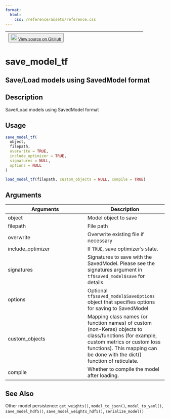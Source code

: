 ```yaml
---
format:
  html:
    css: /reference/assets/reference.css
---
```


| <button class="button"> ![](/reference/assets/GitHub-Mark-32px.png){width="20"} [View source on GitHub](https://github.com/rstudio/keras//blob/main/R/model-persistence.R#L74) </button> |
|:------------------------------:|:--------------------------------------:|

# save_model_tf

## Save/Load models using SavedModel format

## Description
Save/Load models using SavedModel format 


## Usage
```r
save_model_tf( 
  object, 
  filepath, 
  overwrite = TRUE, 
  include_optimizer = TRUE, 
  signatures = NULL, 
  options = NULL 
) 

load_model_tf(filepath, custom_objects = NULL, compile = TRUE) 
```

## Arguments
|Arguments|Description|
|---|---|
| object | Model object to save |
| filepath | File path |
| overwrite | Overwrite existing file if necessary |
| include_optimizer | If `TRUE`, save optimizer's state. |
| signatures | Signatures to save with the SavedModel. Please see the signatures argument in `tf$saved_model$save` for details. |
| options | Optional `tf$saved_model$SaveOptions` object that specifies options for saving to SavedModel |
| custom_objects | Mapping class names (or function names) of custom (non-Keras) objects to class/functions (for example, custom metrics or custom loss functions). This mapping can be done with the dict() function of reticulate. |
| compile | Whether to compile the model after loading. |






## See Also
Other model persistence:  `get_weights()`, `model_to_json()`, `model_to_yaml()`, `save_model_hdf5()`, `save_model_weights_hdf5()`, `serialize_model()`

